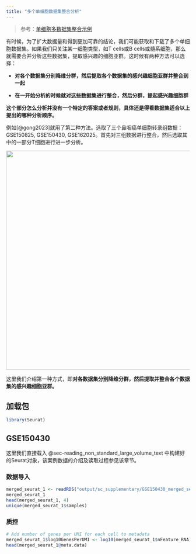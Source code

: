 ```yaml
---
title: "多个单细胞数据集整合分析"
---
```


> 参考：[单细胞多数据集整合示例](https://mp.weixin.qq.com/s/51PtUi7ZKp1nbrFGElU74A)

有时候，为了扩大数据量和得到更加可靠的结论，我们可能获取和下载了多个单细胞数据集。如果我们只关注某一细胞类型，如T cells或B cells或髓系细胞，那么就需要合并分析这些数据集，提取感兴趣的细胞亚群。这时候有两种方法可以选择：

-   **对各个数据集分别降维分群，然后提取各个数据集的感兴趣细胞亚群并整合到一起**

-   **在一开始分析的时候就对这些数据集进行整合，然后分群，提起感兴趣细胞群**

**这个部分怎么分析并没有一个特定的答案或者规则，具体还是得看数据集适合以上提出的哪种分析顺序。**

例如[@gong2023]就用了第二种方法。选取了三个鼻咽癌单细胞转录组数据： GSE150825, GSE150430, GSE162025。首先对三组数据进行整合，然后选取其中的一部分T细胞进行进一步分析。

![](images/截屏2024-01-10%2012.00.48.png){width="600"}

这里我们介绍第一种方式，即**对各数据集分别降维分群，然后提取并整合各个数据集的感兴趣细胞亚群。**

## 加载包

```r
library(Seurat)
```

## GSE150430

这里我们直接载入 @sec-reading_non_standard_large_volume_text 中构建好的Seurat对象，该案例数据的介绍及读取过程参见该章节。

### 数据导入

```r
merged_seurat_1 <- readRDS("output/sc_supplementary/GSE150430_merged_seurat.rds")
merged_seurat_1
head(merged_seurat_1, 4)
unique(merged_seurat_1$samples)
```

### 质控

```r
# Add number of genes per UMI for each cell to metadata
merged_seurat_1$log10GenesPerUMI <- log10(merged_seurat_1$nFeature_RNA) / log10(merged_seurat_1$nCount_RNA)
head(merged_seurat_1@meta.data)
```
